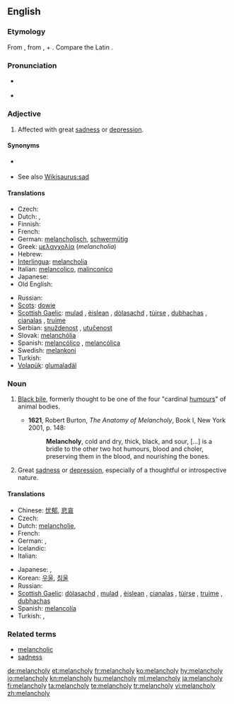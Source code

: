 ==English==

===Etymology===
From {{etyl|grc}} {{term|μελαγχολία||[[atrabiliousness]]|tr=melancholia|lang=grc}}, from {{term|μέλας||tr=melas|lang=grc}}, {{term|μελαν-||black, dark, murky|tr=melan-|lang=grc}} + {{term|χολή||bile|tr=chole|lang=grc}}. Compare the Latin {{term|atra bilis|ātra bīlis|black bile|lang=la}}.

===Pronunciation===
* {{a|US}} {{IPA|/ˈmɛl.ənˌkɑl.i/}}
* {{audio|En-us-melancholy.ogg|Audio (US)}}

===Adjective===
{{en-adj}}

# Affected with great [[sadness]] or [[depression]].

====Synonyms====
* {{sense|thoughtful sadness}} {{l|en|wistful}}
* See also [[Wikisaurus:sad]]

====Translations====
{{trans-top|Affected with sadness or depression}}
* Czech: {{t|cs|melancholický}}
* Dutch: {{t-|nl|melancholisch}}, {{t+|nl|droevig}}
* Finnish: {{t+|fi|melankolinen}}
* French: {{t+|fr|mélancolique}}
* German: [[melancholisch]], [[schwermütig]]
* Greek: [[μελαγχολία]] (''melancholia'')
* Hebrew: {{he-translation|דכדוך|dikhdókh}}
* [[Interlingua]]: [[melancholia]]
* Italian: [[melancolico]], [[malinconico]]
* Japanese: {{t+|ja|憂鬱|alt=憂鬱|tr=yūutsu}}
* Old English: {{t-|ang|dreorig|alt=drēoriġ|xs=Old English}}
{{trans-mid}}
* Russian: {{t+|ru|меланхоличный}}
* [[Scots]]: [[dowie]]
* [[Scottish Gaelic]]: [[mulad]] {{m}}, [[èislean]] {{m}}, [[dòlasachd]] {{f}}, [[tùirse]] {{f}}, [[dubhachas]] {{m}}, [[cianalas]] {{m}}, [[truime]] {{f}}
* Serbian: [[snuždenost]] {{f}}, [[utučenost]] {{f}}
* Slovak: [[melanchólia]]
* Spanish: [[melancólico]] {{m}}, [[melancólica]] {{f}}
* Swedish: [[melankoni]]
* Turkish: {{t+|tr|melankolik}}
* [[Volapük]]: [[glumaladäl]]
{{trans-bottom}}

===Noun===
{{en-noun|melancholies}}

# {{historical}} [[black bile|Black bile]], formerly thought to be one of the four "cardinal [[humours]]" of animal bodies.
#* '''1621''', Robert Burton, ''The Anatomy of Melancholy'', Book I, New York 2001, p. 148:
#*: '''Melancholy''', cold and dry, thick, black, and sour, [...] is a bridle to the other two hot humours, blood and choler, preserving them in the blood, and nourishing the bones.
# Great [[sadness]] or [[depression]], especially of a thoughtful or introspective nature.

====Translations====
{{trans-top|Sadness or depression}}
* Chinese: [[忧郁]], [[悲哀]]
* Czech: {{t|cs|melancholie|f}}
* Dutch: [[melancholie]],  {{t-|nl|weemoed|m}}
* French: {{t+|fr|mélancolie|f}}
* German: {{t+|de|Melancholie|f}}, {{t+|de|Schwermut|f}}
* Icelandic: {{t+|is|þunglyndi|n}}
* Italian: {{t+|it|malinconia|f}}
{{trans-mid}}
* Japanese: {{t+|ja|憂鬱}}, {{t+|ja|鬱病}}
* Korean: [[우울]], [[침울]]
* Russian: {{t+|ru|меланхолия|f|tr=melankhólija}}
* [[Scottish Gaelic]]: [[dòlasachd]] {{f}}, [[mulad]] {{m}}, [[èislean]] {{m}}, [[cianalas]] {{m}}, [[tùirse]] {{f}}, [[truime]] {{f}}, [[dubhachas]] {{m}}
* Spanish: [[melancolía]] {{f}}
* Turkish: {{t+|tr|melankoli}}, {{t+|tr|hüzün}}
{{trans-bottom}}

===Related terms===
* [[melancholic]]
* [[sadness]]

[[de:melancholy]]
[[et:melancholy]]
[[fr:melancholy]]
[[ko:melancholy]]
[[hy:melancholy]]
[[io:melancholy]]
[[kn:melancholy]]
[[hu:melancholy]]
[[ml:melancholy]]
[[ja:melancholy]]
[[fi:melancholy]]
[[ta:melancholy]]
[[te:melancholy]]
[[tr:melancholy]]
[[vi:melancholy]]
[[zh:melancholy]]